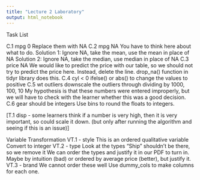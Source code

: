 ```yaml
---
title: "Lecture 2 Laboratory"
output: html_notebook
---
```


Task List

C.1 mpg 0
  Replace them with NA
C.2 mpg NA
  You have to think here about what to do.
  Solution 1: Ignore NA, take the mean, use the mean in place of NA
  Solution 2: Ignore NA, take the median, use median in place of NA
C.3 price NA
  We would like to predict the price with our table, so we should not try to predict the price here. Instead, delete the line.
  drop_na() function in tidyr library does this.
C.4 cyl < 0
  ifelse() or abs() to change the values to positive
C.5 wt outliers
  downscale the outliers through dividing by 1000, 100, 10
  My hypothesis is that these numbers were entered improperly, but we will have to check with the learner whether this was a good decision.
C.6 gear should be integers
  Use bins to round the floats to integers.

[T.1 disp - some learners think if a number is very high, then it is very important, so could scale it down. (but only after running the algorithm and seeing if this is an issue)]

Variable Transformation
VT.1 - style
  This is an ordered qualitative variable
  Convert to integer
VT.2 - type
  Look at the types
  "Ship" shouldn't be there, so we remove it
  We can order the types and justify it in our PDF to turn in. Maybe by intuition (bad) or ordered by average price (better), but justify it.
VT.3 - brand
  We cannot order these well
  Use dummy_cols to make columns for each one.